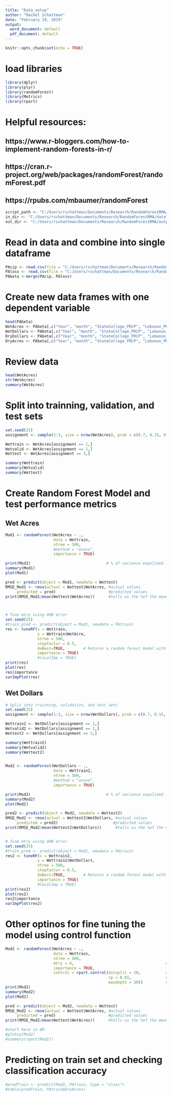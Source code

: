 ```yaml
---
title: "Data_setup"
author: "Rachel Schattman"
date: "February 19, 2019"
output:
  word_document: default
  pdf_document: default
---
```


```r
knitr::opts_chunk$set(echo = TRUE)
```

# load libraries
```r
library(dplyr)
library(plyr)
library(randomForest)
library(Metrics)
library(rpart)
```

# Helpful resources:
## https://www.r-bloggers.com/how-to-implement-random-forests-in-r/
## https://cran.r-project.org/web/packages/randomForest/randomForest.pdf 
## https://rpubs.com/mbaumer/randomForest 


```r
script_path <- "C:/Users/rschattman/Documents/Research/RandomForestRMA/data"
in_dir <- "C:/Users/rschattman/Documents/Research/RandomForestRMA/data"
out_dir <- "C:/Users/rschattman/Documents/Research/RandomForestRMA/output/data"
```

# Read in data and combine into single dataframe
```r
PAcip <- read.csv(file = "C:/Users/rschattman/Documents/Research/RandomForestRMA/data/monthly_prcp_PA.csv", header = TRUE, sep = ",")
PAloss <- read.csv(file = "C:/Users/rschattman/Documents/Research/RandomForestRMA/data/PAannuallosses.csv", header = TRUE, sep = ",")
PAbeta <-merge(PAcip, PAloss)
```

# Create new data frames with one dependent variable
``` r
head(PAbeta)
WetAcres <- PAbeta[,c("Year", "month", "StateCollege_PRCP", "Lebanon_PRCP", "Selinsgrove_PRCP", "WetAcres")]
WetDollars <- PAbeta[,c("Year", "month", "StateCollege_PRCP", "Lebanon_PRCP", "Selinsgrove_PRCP", "WetDollars")]
DryDollars <- PAbeta[,c("Year", "month", "StateCollege_PRCP", "Lebanon_PRCP", "Selinsgrove_PRCP", "DryDollars")]
DryAcres <- PAbeta[,c("Year", "month", "StateCollege_PRCP", "Lebanon_PRCP", "Selinsgrove_PRCP", "DryAcres")]
```

# Review data
```r
head(WetAcres)
str(WetAcres)
summary(WetAcres)
```

# Split into trainning, validation, and test sets
```r
set.seed(25)
assignment <- sample(1:3, size = nrow(WetAcres), prob = c(0.7, 0.15, 0.15), replace = TRUE)

Wettrain <- WetAcres[assignment == 1,]
Wetvalid <- WetAcres[assignment == 2,]
Wettest <- WetAcres[assignment == 3,]

summary(Wettrain)
summary(Wetvalid)
summary(Wettest)
```

# Create Random Forest Model and test performance metrics
## Wet Acres
```r
Mod1 <- randomForest(WetAcres ~ ., 
                     data = Wettrain, 
                     ntree = 500, 
                     #method = "anova", 
                     importance = TRUE)

print(Mod1)                                 # % of variance expalined is low. Tuning needed
summary(Mod1)
plot(Mod1)

pred <- predict(object = Mod1, newdata = Wettest)
RMSE_Mod1 <- rmse(actual = Wettest$WetAcres, #actual values
     predicted = pred)                       #predicted values
print(RMSE_Mod1/mean(Wettest$WetAcres))      #tells us the %of the mean represented by RMSE. AKA "coefficient of variation"



# Tune mtry using OOB error
set.seed(25)
#train_pred <- predict(object = Mod1, newdata = PAtrain)
res <- tuneRF(x = Wettrain,
              y = Wettrain$WetAcre,
              ntree = 500,
              stepfactor = 0.5,
              doBest=TRUE,        # Returns a random forest model with optimal mtry value
              importance = TRUE)
              #localImp = TRUE)
print(res)
plot(res)
res$importance
varImpPlot(res)                      
```

## Wet Dollars
```r
# Split into trainning, validation, and test sets
set.seed(25)
assignment <- sample(1:3, size = nrow(WetDollars), prob = c(0.7, 0.15, 0.15), replace = TRUE)

Wettrain2 <- WetDollars[assignment == 1,]
Wetvalid2 <- WetDollars[assignment == 2,]
Wettest2 <- WetDollars[assignment == 3,]

summary(Wettrain2)
summary(Wetvalid2)
summary(Wettest2)


Mod2 <- randomForest(WetDollars ~ ., 
                     data = Wettrain2, 
                     ntree = 500, 
                     #method = "anova", 
                     importance = TRUE)

print(Mod2)                                 # % of variance expalined is low. Tuning needed
summary(Mod2)
plot(Mod2)

pred2 <- predict(object = Mod2, newdata = Wettest2)
RMSE_Mod2 <- rmse(actual = Wettest2$WetDollars, #actual values
     predicted = pred2)                        #predicted values
print(RMSE_Mod2/mean(Wettest2$WetDollars))      #tells us the %of the mean represented by RMSE. AKA "coefficient of variation"


# Tune mtry using OOB error
set.seed(25)
#train_pred <- predict(object = Mod1, newdata = PAtrain)
res2 <- tuneRF(x = Wettrain2,
              y = Wettrain2$WetDollars,
              ntree = 500,
              stepfactor = 0.5,
              doBest=TRUE,        # Returns a random forest model with optimal mtry value
              importance = TRUE)
              #localImp = TRUE)
print(res2)
plot(res2)
res2$importance
varImpPlot(res2)                      
```











# Other optinos for fine tuning the model using control function
```r
Mod2 <- randomForest(WetAcres ~ ., 
                     data = Wettrain, 
                     ntree = 500, 
                     mtry = 6,                                        # based on tuneRF function results above
                     importance = TRUE,
                     control = rpart.control(minsplit = 20,           # default is 20
                                             cp = 0.01,               # default is 0.01
                                             maxdepth = 30))          # default is 30
print(Mod2)
summary(Mod2)
plot(Mod2)

pred <- predict(object = Mod2, newdata = Wettest)
RMSE_Mod2 <- rmse(actual = Wettest$WetAcres, #actual values
     predicted = pred)                       #predicted values
print(RMSE_Mod2/mean(Wettest$WetAcres))      #tells us the %of the mean represented by RMSE. AKA "coefficient of variation"

#start here in AM
#plotcp(Mod2)
#summary(rpart(Mod2))
```

# Predicting on train set and checking classification accuracy
```r
#predTrain <- predict(Mod2, PAtrain, type = "class")
#table(predTrain, PAtrain$DryAcres)  
```